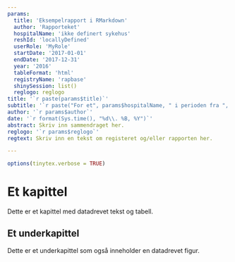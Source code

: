 ```yaml
---
params:
  title: 'Eksempelrapport i RMarkdown'
  author: 'Rapporteket'
  hospitalName: 'ikke definert sykehus'
  reshId: 'locallyDefined'
  userRole: 'MyRole'
  startDate: '2017-01-01'
  endDate: '2017-12-31'
  year: '2016'
  tableFormat: 'html'
  registryName: 'rapbase'
  shinySession: list()
  reglogo: reglogo
title: '`r paste(params$title)`'
subtitle: '`r paste("For et", params$hospitalName, " i perioden fra ", params$startDate, " til ", params$endDate)`'
author: '`r params$author`'
date: '`r format(Sys.time(), "%d\\. %B, %Y")`'
abstract: Skriv inn sammendraget her.
reglogo: '`r params$reglogo`'
regtext: Skriv inn en tekst om registeret og/eller rapporten her.

---
```


```r
options(tinytex.verbose = TRUE)
```


# Et kapittel
Dette er et kapittel med datadrevet tekst og tabell.

## Et underkapittel
Dette er et underkapittel som også inneholder en datadrevet figur.
